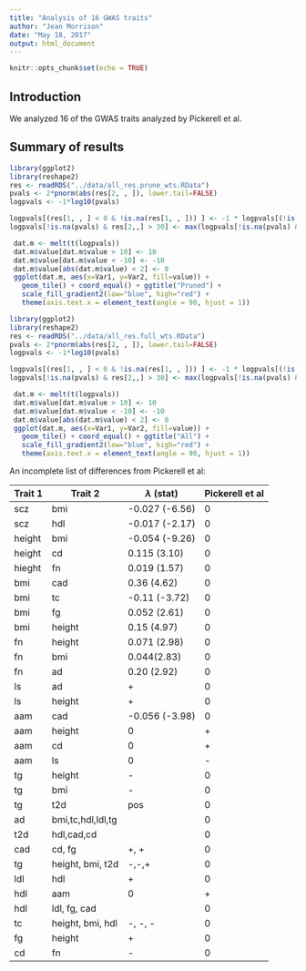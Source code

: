 ```yaml
---
title: "Analysis of 16 GWAS traits"
author: "Jean Morrison"
date: "May 18, 2017"
output: html_document
---
```


```r
knitr::opts_chunk$set(echo = TRUE)
```

## Introduction

We analyzed 16 of the GWAS traits analyzed by Pickerell et al. 

## Summary of results 

```r
library(ggplot2)
library(reshape2)
res <- readRDS("../data/all_res.prune_wts.RData")
pvals <- 2*pnorm(abs(res[2, , ]), lower.tail=FALSE)
logpvals <- -1*log10(pvals)

logpvals[(res[1, , ] < 0 & !is.na(res[1, , ])) ] <- -1 * logpvals[(!is.na(res[1, ,]) & res[1, ,] < 0)]
logpvals[!is.na(pvals) & res[2,,] > 30] <- max(logpvals[!is.na(pvals) & res[2,,] < 30], na.rm=TRUE)

 dat.m <- melt(t(logpvals))
 dat.m$value[dat.m$value > 10] <- 10
 dat.m$value[dat.m$value < -10] <- -10
 dat.m$value[abs(dat.m$value) < 2] <- 0
 ggplot(dat.m, aes(x=Var1, y=Var2, fill=value)) + 
   geom_tile() + coord_equal() + ggtitle("Pruned") + 
   scale_fill_gradient2(low="blue", high="red") + 
   theme(axis.text.x = element_text(angle = 90, hjust = 1))
```


```r
library(ggplot2)
library(reshape2)
res <- readRDS("../data/all_res.full_wts.RData")
pvals <- 2*pnorm(abs(res[2, , ]), lower.tail=FALSE)
logpvals <- -1*log10(pvals)

logpvals[(res[1, , ] < 0 & !is.na(res[1, , ])) ] <- -1 * logpvals[(!is.na(res[1, ,]) & res[1, ,] < 0)]
logpvals[!is.na(pvals) & res[2,,] > 30] <- max(logpvals[!is.na(pvals) & res[2,,] < 30], na.rm=TRUE)

 dat.m <- melt(t(logpvals))
 dat.m$value[dat.m$value > 10] <- 10
 dat.m$value[dat.m$value < -10] <- -10
 dat.m$value[abs(dat.m$value) < 2] <- 0
 ggplot(dat.m, aes(x=Var1, y=Var2, fill=value)) + 
   geom_tile() + coord_equal() + ggtitle("All") + 
   scale_fill_gradient2(low="blue", high="red") + 
   theme(axis.text.x = element_text(angle = 90, hjust = 1))
```



An incomplete list of differences from Pickerell et al:

Trait 1 | Trait 2 | $\lambda$ (stat) | Pickerell et al
--------|---------|------------------|-----------------
scz     | bmi     | -0.027 (-6.56)   | 0
scz     | hdl     | -0.017 (-2.17)   | 0
height  | bmi     | -0.054 (-9.26)   | 0
height  | cd      | 0.115 (3.10)     | 0
hieght  | fn      | 0.019 (1.57)     | 0
bmi     | cad     | 0.36 (4.62)      | 0
bmi     | tc      | -0.11 (-3.72)    | 0
bmi     | fg      | 0.052 (2.61)     | 0
bmi     | height  | 0.15 (4.97)      | 0 
fn      | height  | 0.071 (2.98)     | 0
fn      | bmi     | 0.044(2.83)      | 0
fn      | ad      | 0.20 (2.92)      | 0 
ls      | ad      | +              | 0
ls      | height  | +              | 0
aam     | cad     | -0.056 (-3.98)   | 0
aam     | height  | 0         | + 
aam     | cd   | 0           | + 
aam     | ls  | 0            | -
tg      | height  | -              | 0
tg      | bmi     | -              | 0
tg      | t2d     | pos              | 0 
ad      | bmi,tc,hdl,ldl,tg |         |0
t2d     |hdl,cad,cd |            | 0
cad     | cd, fg  |  +, +            | 0 
tg      | height, bmi, t2d| -,-,+ | 0
ldl     | hdl     | +  | 0
hdl     | aam     | 0 | +
hdl     | ldl, fg, cad | | 0
tc      | height, bmi, hdl| -, -, - | 0
fg | height | + | 0
cd | fn | - | 0
